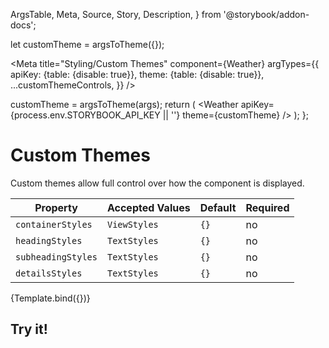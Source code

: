   ArgsTable,
  Meta,
  Source,
  Story,
  Description,
} from '@storybook/addon-docs';

let customTheme = argsToTheme({});

<Meta
  title="Styling/Custom Themes"
  component={Weather}
  argTypes={{
    apiKey: {table: {disable: true}},
    theme: {table: {disable: true}},
    ...customThemeControls,
  }}
/>

  customTheme = argsToTheme(args);
  return (
    <Weather apiKey={process.env.STORYBOOK_API_KEY || ''} theme={customTheme} />
  );
};

# Custom Themes

<Description>
  Custom themes allow full control over how the component is displayed.
</Description>

| Property           | Accepted Values | Default | Required |
| ------------------ | --------------- | ------- | -------- |
| `containerStyles`  | `ViewStyles`    | `{}`    | no       |
| `headingStyles`    | `TextStyles`    | `{}`    | no       |
| `subheadingStyles` | `TextStyles`    | `{}`    | no       |
| `detailsStyles`    | `TextStyles`    | `{}`    | no       |

<Story name="Custom Themes">{Template.bind({})}</Story>

<Source language="js" format dark code={JSON.stringify(customTheme)} />

## Try it!

<ArgsTable story="Custom Themes" />
